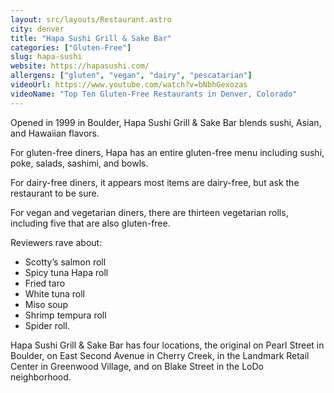```yaml
---
layout: src/layouts/Restaurant.astro
city: denver
title: "Hapa Sushi Grill & Sake Bar"
categories: ["Gluten-Free"]
slug: hapa-sushi
website: https://hapasushi.com/
allergens: ["gluten", "vegan", "dairy", "pescatarian"]
videoUrl: https://www.youtube.com/watch?v=bNbhGexozas
videoName: "Top Ten Gluten-Free Restaurants in Denver, Colorado"
---
```


Opened in 1999 in Boulder, Hapa Sushi Grill & Sake Bar blends sushi, Asian, and Hawaiian flavors.

For gluten-free diners, Hapa has an entire gluten-free menu including sushi, poke, salads, sashimi, and bowls.

For dairy-free diners, it appears most items are dairy-free, but ask the restaurant to be sure.

For vegan and vegetarian diners, there are thirteen vegetarian rolls, including five that are also gluten-free.

Reviewers rave about:
* Scotty’s salmon roll
* Spicy tuna Hapa roll
* Fried taro
* White tuna roll
* Miso soup
* Shrimp tempura roll
* Spider roll.

Hapa Sushi Grill & Sake Bar has four locations, the original on Pearl Street in Boulder, on East Second Avenue in Cherry Creek, in the Landmark Retail Center in Greenwood Village, and on Blake Street in the LoDo neighborhood.
